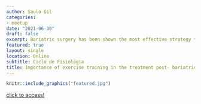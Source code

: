 ```yaml
---
author: Saulo Gil
categories:
- meetup
date: "2021-06-30"
draft: false
excerpt: Bariatric surgery has been shown the most effective strategy to treat morbid obesity. However, this procedure is not free adverse effects. In this sense, this lecture tells the results of our research on the effects of exercise training on health parameters of women undergoing bariatric surgery.
featured: true
layout: single
location: Online
subtitle: Ciclo de Fisiologia
title: Importance of exercise training in the treatment post- bariatric surgery (In portuguese)
---
```


```r
knitr::include_graphics("featured.jpg")
```

[click to access!](https://www.youtube.com/watch?v=71SsynoU-1U)
